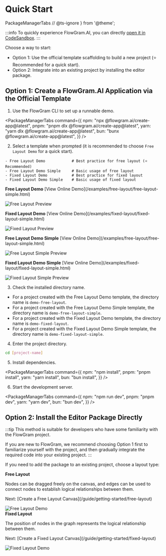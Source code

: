 # Quick Start

  PackageManagerTabs
  // @ts-ignore
} from '@theme';

:::info
To quickly experience FlowGram.AI, you can directly [open it in CodeSandbox](https://codesandbox.io/p/github/louisyoungx/flowgram-demo/main).
:::

Choose a way to start:
- Option 1: Use the official template scaffolding to build a new project (⭐️ Recommended for a quick start).
- Option 2: Integrate into an existing project by installing the editor package.

## Option 1: Create a FlowGram.AI Application via the Official Template

1. Use the FlowGram CLI to set up a runnable demo.

<PackageManagerTabs command={{
  npm: "npx @flowgram.ai/create-app@latest",
  pnpm: "pnpm dlx @flowgram.ai/create-app@latest",
  yarn: "yarn dlx @flowgram.ai/create-app@latest",
  bun: "bunx @flowgram.ai/create-app@latest",
}} />

2. Select a template when prompted (it is recommended to choose `Free Layout Demo` for a quick start).

```text
- Free Layout Demo            # Best practice for free layout (⭐️ Recommended)
- Free Layout Demo Simple     # Basic usage of free layout
- Fixed Layout Demo           # Best practice for fixed layout
- Fixed Layout Demo Simple    # Basic usage of fixed layout
```

<div style={{ display: 'grid', gridTemplateColumns: 'repeat(2, minmax(320px, 1fr))', gap: 16, marginTop: 12 }}>
  <div>
    <p><strong>Free Layout Demo</strong> [View Online Demo](/examples/free-layout/free-layout-simple.html)</p>
    <img src="/examples/example-free-layout.png" alt="Free Layout Preview" style={{ width: '100%', borderRadius: 8 }} />
  </div>
  <div>
    <p><strong>Fixed Layout Demo</strong> [View Online Demo](/examples/fixed-layout/fixed-layout-simple.html)</p>
    <img src="/examples/example-fixed-layout.png" alt="Fixed Layout Preview" style={{ width: '100%', borderRadius: 8 }} />
  </div>
  <div>
    <p><strong>Free Layout Demo Simple</strong> [View Online Demo](/examples/free-layout/free-layout-simple.html)</p>
    <img src="/examples/example-free-layout-simple.png" alt="Free Layout Simple Preview" style={{ width: '100%', borderRadius: 8 }} />
  </div>
  <div>
    <p><strong>Fixed Layout Demo Simple</strong> [View Online Demo](/examples/fixed-layout/fixed-layout-simple.html)</p>
    <img src="/examples/example-fixed-layout-simple.png" alt="Fixed Layout Simple Preview" style={{ width: '100%', borderRadius: 8 }} />
  </div>
</div>

3. Check the installed directory name.

- For a project created with the Free Layout Demo template, the directory name is `demo-free-layout`.
- For a project created with the Free Layout Demo Simple template, the directory name is `demo-free-layout-simple`.
- For a project created with the Fixed Layout Demo template, the directory name is `demo-fixed-layout`.
- For a project created with the Fixed Layout Demo Simple template, the directory name is `demo-fixed-layout-simple`.

4. Enter the project directory.

```sh
cd [project-name]
```

5. Install dependencies.

<PackageManagerTabs command={{
  npm: "npm install",
  pnpm: "pnpm install",
  yarn: "yarn install",
  bun: "bun install",
}} />

6. Start the development server.

<PackageManagerTabs command={{
  npm: "npm run dev",
  pnpm: "pnpm dev",
  yarn: "yarn dev",
  bun: "bun dev",
}} />

## Option 2: Install the Editor Package Directly

:::tip
This method is suitable for developers who have some familiarity with the FlowGram project.

If you are new to FlowGram, we recommend choosing Option 1 first to familiarize yourself with the project, and then gradually integrate the required code into your existing project.
:::

If you need to add the package to an existing project, choose a layout type:

<div style={{ display: 'grid', gridTemplateColumns: '1fr 1fr', gap: 24 }}>
  <div>
    <strong>Free Layout</strong>
    <p>Nodes can be dragged freely on the canvas, and edges can be used to connect nodes to establish logical relationships between them.</p>
    <p>Next: [Create a Free Layout Canvas](/guide/getting-started/free-layout)</p>
    <img src="/free-layout/free-layout-demo.gif" alt="Free Layout Demo" style={{ width: '100%', borderRadius: 8 }} />
  </div>
  <div>
    <strong>Fixed Layout</strong>
    <p>The position of nodes in the graph represents the logical relationship between them.</p>
    <p>Next: [Create a Fixed Layout Canvas](/guide/getting-started/fixed-layout)</p>
    <img src="/fixed-layout/fixed-layout-demo.gif" alt="Fixed Layout Demo" style={{ width: '100%', borderRadius: 8 }} />
  </div>
</div>
